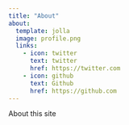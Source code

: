 ```yaml
---
title: "About"
about:
  template: jolla
  image: profile.png
  links:
    - icon: twitter
      text: twitter
      href: https://twitter.com
    - icon: github
      text: Github
      href: https://github.com
---
```


About this site
